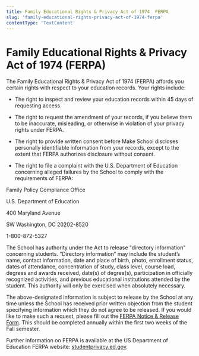 ```yaml
---
title: Family Educational Rights & Privacy Act of 1974  FERPA
slug: 'family-educational-rights-privacy-act-of-1974-ferpa'
contentType: 'TextContent'
---
```


# Family Educational Rights & Privacy Act of 1974 (FERPA)

The Family Educational Rights & Privacy Act of 1974 (FERPA) affords you certain rights with respect
to your education records. Your rights include:

- The right to inspect and review your education records within 45 days of requesting access.

- The right to request the amendment of your records, if you believe them to be inaccurate,
  misleading, or otherwise in violation of your privacy rights under FERPA.

- The right to provide written consent before Make School discloses personally identifiable
  information from your records, except to the extent that FERPA authorizes disclosure without
  consent.

- The right to file a complaint with the U.S. Department of Education concerning alleged failures by
  the School to comply with the requirements of FERPA:

Family Policy Compliance Office

U.S. Department of Education

400 Maryland Avenue

SW Washington, DC 20202-8520

1-800-872-5327

The School has authority under the Act to release "directory information" concerning students.
“Directory information” may include the student’s name, contact information, date and place of
birth, photo, enrollment status, dates of attendance, concentration of study, class level, course
load, degrees and awards received, date(s) of degree(s), participation in officially recognized
activities, and previous educational institutions attended by the student. This authority will only
be exercised when absolutely necessary.

The above-designated information is subject to release by the School at any time unless the School
has received prior written objection from the student specifying information which they do not agree
to be released. If you would like to make such a request, please fill out the
[FERPA Notice & Release Form](make.sc/ferpa-release). This should be completed annually within the
first two weeks of the Fall semester.

Further information on FERPA is available at the US Department of Education FERPA website:
[studentprivacy.ed.gov](http://studentprivacy.ed.gov).
